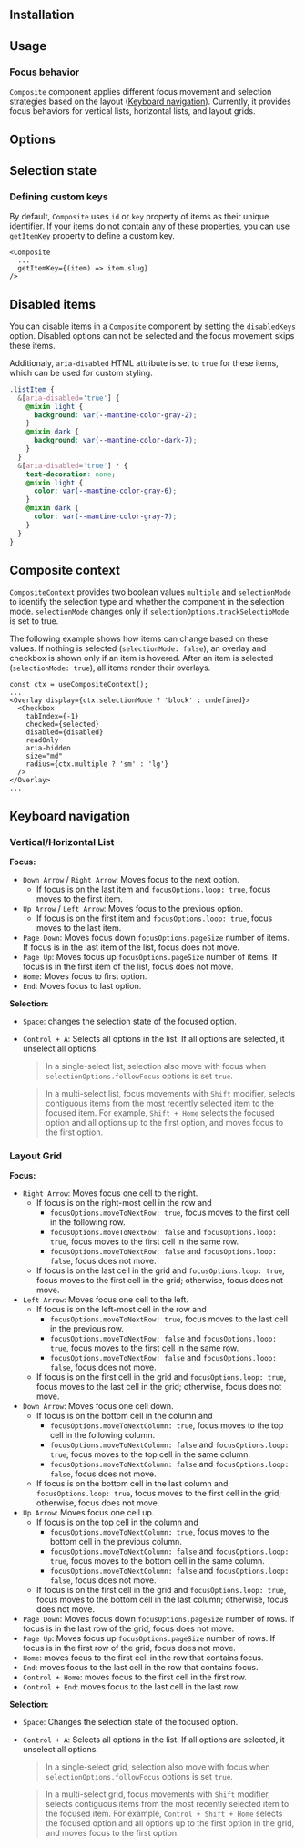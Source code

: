 
## Installation

<InstallScript packages="@bccampus/mantinex-composite" />

## Usage

<Demo data={demos.basicList} />

### Focus behavior

`Composite` component applies different focus movement and selection strategies based on the layout ([Keyboard navigation](#keyboard-navigation)).
Currently, it provides focus behaviors for vertical lists, horizontal lists, and layout grids.

## Options

<Demo data={demos.imageGrid} />

## Selection state

<Demo data={demos.controlledComposite} />

### Defining custom keys

By default, `Composite` uses `id` or `key` property of items as their unique identifier.
If your items do not contain any of these properties, you can use `getItemKey` property to define a custom key.

```tsx
<Composite
  ...
  getItemKey={(item) => item.slug}
/>
```

## Disabled items

You can disable items in a `Composite` component by setting the `disabledKeys` option.
Disabled options can not be selected and the focus movement skips these items.

Additionaly, `aria-disabled` HTML attribute is set to `true` for these items, which can be used for custom styling.

```scss
.listItem {
  &[aria-disabled='true'] {
    @mixin light {
      background: var(--mantine-color-gray-2);
    }
    @mixin dark {
      background: var(--mantine-color-dark-7);
    }
  }
  &[aria-disabled='true'] * {
    text-decoration: none;
    @mixin light {
      color: var(--mantine-color-gray-6);
    }
    @mixin dark {
      color: var(--mantine-color-gray-7);
    }
  }
}
```

## Composite context

`CompositeContext` provides two boolean values `multiple` and `selectionMode` to identify the selection type and
whether the component in the selection mode. `selectionMode` changes only if `selectionOptions.trackSelectioMode` is set to true.

The following example shows how items can change based on these values.
If nothing is selected (`selectionMode: false`), an overlay and checkbox is shown only if an item is hovered.
After an item is selected (`selectionMode: true`), all items render their overlays.

```tsx
const ctx = useCompositeContext();
...
<Overlay display={ctx.selectionMode ? 'block' : undefined}>
  <Checkbox
    tabIndex={-1}
    checked={selected}
    disabled={disabled}
    readOnly
    aria-hidden
    size="md"
    radius={ctx.multiple ? 'sm' : 'lg'}
  />
</Overlay>
...
```

<Demo data={demos.cardGrid} />

## Keyboard navigation

### Vertical/Horizontal List

**Focus:**

- `Down Arrow` / `Right Arrow`: Moves focus to the next option.
  - If focus is on the last item and `focusOptions.loop: true`, focus moves to the first item.
- `Up Arrow` / `Left Arrow`: Moves focus to the previous option.
  - If focus is on the first item and `focusOptions.loop: true`, focus moves to the last item.
- `Page Down`: Moves focus down `focusOptions.pageSize` number of items. If focus is in the last item of the list, focus does not move.
- `Page Up`: Moves focus up `focusOptions.pageSize` number of items. If focus is in the first item of the list, focus does not move.
- `Home`: Moves focus to first option.
- `End`: Moves focus to last option.

**Selection:**

- `Space`: changes the selection state of the focused option.
- `Control + A`: Selects all options in the list. If all options are selected, it unselect all options.

  > In a single-select list, selection also move with focus when `selectionOptions.followFocus` options is set `true`.

  > In a multi-select list, focus movements with `Shift` modifier, selects contiguous items from the most recently selected item to the focused item.
  > For example, `Shift + Home` selects the focused option and all options up to the first option, and moves focus to the first option.

### Layout Grid

**Focus:**

- `Right Arrow`: Moves focus one cell to the right.
  - If focus is on the right-most cell in the row and
    - `focusOptions.moveToNextRow: true`, focus moves to the first cell in the following row.
    - `focusOptions.moveToNextRow: false` and `focusOptions.loop: true`, focus moves to the first cell in the same row.
    - `focusOptions.moveToNextRow: false` and `focusOptions.loop: false`, focus does not move.
  - If focus is on the last cell in the grid and `focusOptions.loop: true`, focus moves to the first cell in the grid; otherwise, focus does not move.
- `Left Arrow`: Moves focus one cell to the left.
  - If focus is on the left-most cell in the row and
    - `focusOptions.moveToNextRow: true`, focus moves to the last cell in the previous row.
    - `focusOptions.moveToNextRow: false` and `focusOptions.loop: true`, focus moves to the first cell in the same row.
    - `focusOptions.moveToNextRow: false` and `focusOptions.loop: false`, focus does not move.
  - If focus is on the first cell in the grid and `focusOptions.loop: true`, focus moves to the last cell in the grid; otherwise, focus does not move.
- `Down Arrow`: Moves focus one cell down.
  - If focus is on the bottom cell in the column and
    - `focusOptions.moveToNextColumn: true`, focus moves to the top cell in the following column.
    - `focusOptions.moveToNextColumn: false` and `focusOptions.loop: true`, focus moves to the top cell in the same column.
    - `focusOptions.moveToNextColumn: false` and `focusOptions.loop: false`, focus does not move.
  - If focus is on the bottom cell in the last column and `focusOptions.loop: true`, focus moves to the first cell in the grid; otherwise, focus does not move.
- `Up Arrow`: Moves focus one cell up.
  - If focus is on the top cell in the column and
    - `focusOptions.moveToNextColumn: true`, focus moves to the bottom cell in the previous column.
    - `focusOptions.moveToNextColumn: false` and `focusOptions.loop: true`, focus moves to the bottom cell in the same column.
    - `focusOptions.moveToNextColumn: false` and `focusOptions.loop: false`, focus does not move.
  - If focus is on the first cell in the grid and `focusOptions.loop: true`, focus moves to the bottom cell in the last column; otherwise, focus does not move.
- `Page Down`: Moves focus down `focusOptions.pageSize` number of rows. If focus is in the last row of the grid, focus does not move.
- `Page Up`: Moves focus up `focusOptions.pageSize` number of rows. If focus is in the first row of the grid, focus does not move.
- `Home`: moves focus to the first cell in the row that contains focus.
- `End`: moves focus to the last cell in the row that contains focus.
- `Control + Home`: moves focus to the first cell in the first row.
- `Control + End`: moves focus to the last cell in the last row.

**Selection:**

- `Space`: Changes the selection state of the focused option.
- `Control + A`: Selects all options in the list. If all options are selected, it unselect all options.

  > In a single-select grid, selection also move with focus when `selectionOptions.followFocus` options is set `true`.

  > In a multi-select grid, focus movements with `Shift` modifier, selects contiguous items from the most recently selected item to the focused item.
  > For example, `Control + Shift + Home` selects the focused option and all options up to the first option in the grid, and moves focus to the first option.
